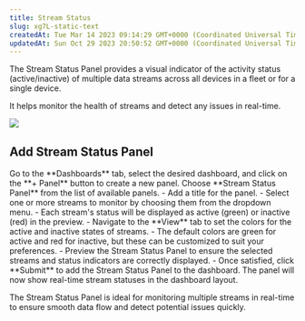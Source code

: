 ```yaml
---
title: Stream Status
slug: xg7L-static-text
createdAt: Tue Mar 14 2023 09:14:29 GMT+0000 (Coordinated Universal Time)
updatedAt: Sun Oct 29 2023 20:50:52 GMT+0000 (Coordinated Universal Time)
---
```


The Stream Status Panel provides a visual indicator of the activity status (active/inactive) of multiple data streams across all devices in a fleet or for a single device. 

It helps monitor the health of streams and detect any issues in real-time.

![](https://usercontent.clueso.io/1f4455e0-789e-4beb-8cd9-4dac96bc47e4/0da98d18-fcec-4c69-81b9-26c8b6d0e7ee/74c4ebcd-727f-48d5-8703-01e8212b0c43/images/65103ba1-ce09-49a9-9610-e51a50d91ecf.gif)

## Add Stream Status Panel

<Steps> 
  <Step title="Navigate to Dashboards"> 
    Go to the **Dashboards** tab, select the desired dashboard, and click on the **+ Panel** button to create a new panel. 
  </Step> 

  <Step title="Select Stream Status Panel"> 
    Choose **Stream Status Panel** from the list of available panels. 
  </Step> 

  <Step title="Configure Streams"> 
    - Add a title for the panel.  
    - Select one or more streams to monitor by choosing them from the dropdown menu.  
    - Each stream's status will be displayed as active (green) or inactive (red) in the preview.
  </Step> 

  <Step title="Customize Status Colors"> 
    - Navigate to the **View** tab to set the colors for the active and inactive states of streams.  
    - The default colors are green for active and red for inactive, but these can be customized to suit your preferences. 
  </Step> 

  <Step title="Preview and Submit the Panel"> 
    - Preview the Stream Status Panel to ensure the selected streams and status indicators are correctly displayed.  
    - Once satisfied, click **Submit** to add the Stream Status Panel to the dashboard.  
    The panel will now show real-time stream statuses in the dashboard layout. 
  </Step> 
</Steps>


<Note> The Stream Status Panel is ideal for monitoring multiple streams in real-time to ensure smooth data flow and detect potential issues quickly. </Note>